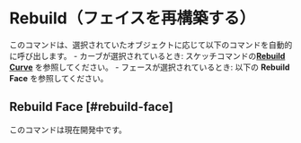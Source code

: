 
# Rebuild（フェイスを再構築する）

<Reference shortcut="" command="Rebuild" button="Right of Command Bar" />

このコマンドは、選択されていたオブジェクトに応じて以下のコマンドを自動的に呼び出します。
    - カーブが選択されているとき: スケッチコマンドの[**Rebuild Curve**](../sketch/rebuild#rebuild-curve) を参照してください。
    - フェースが選択されているとき: 以下の **Rebuild Face** を参照してください。

## Rebuild Face [#rebuild-face]

このコマンドは現在開発中です。

